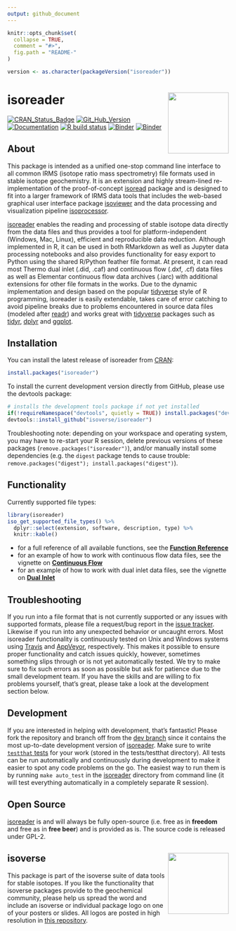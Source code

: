 ```yaml
---
output: github_document
---
```


<!-- README.md is generated from README.Rmd. Please edit that file -->

```r
knitr::opts_chunk$set(
  collapse = TRUE,
  comment = "#>",
  fig.path = "README-"
)

version <- as.character(packageVersion("isoreader"))
```

# isoreader <a href='https://isoreader.isoverse.org'><img src='man/figures/isoreader_logo_thumb.png' align="right" height="138.5"/></a>

[![CRAN_Status_Badge](https://www.r-pkg.org/badges/version/isoreader)](https://cran.r-project.org/package=isoreader)
[![Git_Hub_Version](https://img.shields.io/badge/GitHub-`r version`-purple.svg?style=flat-square)](https://github.com/isoverse/isoreader/commits)
[![Documentation](https://img.shields.io/badge/docs-online-green.svg)](https://isoreader.isoverse.org/)
[![R build status](https://github.com/isoverse/isoreader/workflows/R-CMD-check/badge.svg)](https://github.com/isoverse/isoreader/actions?workflow=R-CMD-check)
[![Binder](https://img.shields.io/badge/explore%20online-in%20RStudio-blue.svg)](https://mybinder.org/v2/gh/isoverse/isoreader/binder?urlpath=rstudio)
[![Binder](https://img.shields.io/badge/explore%20online-in%20Jupyter-orange.svg)](https://mybinder.org/v2/gh/isoverse/isoreader/binder?urlpath=lab)

## About

This package is intended as a unified one-stop command line interface to all common IRMS (isotope ratio mass spectrometry) file formats used in stable isotope geochemistry. It is an extension and highly stream-lined re-implementation of the proof-of-concept [isoread](https://github.com/sebkopf/isoread) package and is designed to fit into a larger framework of IRMS data tools that includes the web-based graphical user interface package [isoviewer](https://github.com/isoverse/isoviewer) and the data processing and visualization pipeline [isoprocessor](https://github.com/isoverse/isoprocessor).

[isoreader](https://isoreader.isoverse.org/) enables the reading and processing of stable isotope data directly from the data files and thus provides a tool for platform-independent (Windows, Mac, Linux), efficient and reproducible data reduction. Although implemented in R, it can be used in both RMarkdown as well as Jupyter data processing notebooks and also provides functionality for easy export to Python using the shared R/Python feather file format. At present, it can read most Thermo dual inlet (.did, .caf) and continuous flow (.dxf, .cf) data files as well as Elementar continuous flow data archives (.iarc) with additional extensions for other file formats in the works. Due to the dynamic implementation and design based on the popular [tidyverse](https://www.tidyverse.org/) style of R programming, isoreader is easily extendable, takes care of error catching to avoid pipeline breaks due to problems encountered in source data files (modeled after  [readr](https://readr.tidyverse.org/)) and works great with [tidyverse](https://www.tidyverse.org/) packages such as [tidyr](https://tidyr.tidyverse.org/), [dplyr](https://dplyr.tidyverse.org/) and [ggplot](https://ggplot2.tidyverse.org/).

## Installation

You can install the latest release of isoreader from [CRAN](https://cran.r-project.org/package=isoreader):

```r
install.packages("isoreader")
```

To install the current development version directly from GitHub, please use the devtools package:

```r
# installs the development tools package if not yet installed
if(!requireNamespace("devtools", quietly = TRUE)) install.packages("devtools")
devtools::install_github("isoverse/isoreader")
```

Troubleshooting note: depending on your workspace and operating system, you may have to re-start your R session, delete previous versions of these packages (`remove.packages("isoreader")`), and/or manually install some dependencies (e.g. the `digest` package tends to cause trouble: `remove.packages("digest"); install.packages("digest")`).

## Functionality

Currently supported file types:

```r
library(isoreader)
iso_get_supported_file_types() %>%
  dplyr::select(extension, software, description, type) %>%
  knitr::kable()
```

 - for a full reference of all available functions, see the **[Function Reference](https://isoreader.isoverse.org/reference/)**
 - for an example of how to work with continuous flow data files, see the vignette on **[Continuous Flow](https://isoreader.isoverse.org/articles/continuous_flow.html)**
 - for an example of how to work with dual inlet data files, see the vignette on **[Dual Inlet](https://isoreader.isoverse.org/articles/dual_inlet.html)**

## Troubleshooting

If you run into a file format that is not currently supported or any issues with supported formats, please file a request/bug report in the [issue tracker](https://github.com/isoverse/isoreader/issues). Likewise if you run into any unexpected behavior or uncaught errors. Most isoreader functionality is continuously tested on Unix and Windows systems using [Travis](https://travis-ci.org/) and [AppVeyor](https://ci.appveyor.com/), respectively. This makes it possible to ensure proper functionality and catch issues quickly, however, sometimes something slips through or is not yet automatically tested. We try to make sure to fix such errors as soon as possible but ask for patience due to the small development team. If you have the skills and are willing to fix problems yourself, that's great, please take a look at the development section below.

## Development

If you are interested in helping with development, that's fantastic! Please fork the repository and branch off from the [dev branch](https://github.com/isoverse/isoreader/tree/dev) since it contains the most up-to-date development version of [isoreader](https://isoreader.isoverse.org/). Make sure to write [```testthat``` tests](https://r-pkgs.org/tests.html) for your work (stored in the tests/testthat directory). All tests can be run automatically and continuously during development to make it easier to spot any code problems on the go. The easiest way to run them is by running ```make auto_test``` in the [isoreader](https://isoreader.isoverse.org/) directory from command line (it will test everything automatically in a completely separate R session).

## Open Source

[isoreader](https://isoreader.isoverse.org/) is and will always be fully open-source (i.e. free as in **freedom** and free as in **free beer**) and is provided as is. The source code is released under GPL-2.

## isoverse <a href='https://www.isoverse.org'><img src='man/figures/isoverse_logo_thumb.png' align="right" height="138.5"/></a>

This package is part of the isoverse suite of data tools for stable isotopes. If you like the functionality that isoverse packages provide to the geochemical community, please help us spread the word and include an isoverse or individual package logo on one of your posters or slides. All logos are posted in high resolution in [this repository](https://github.com/isoverse/logos).
